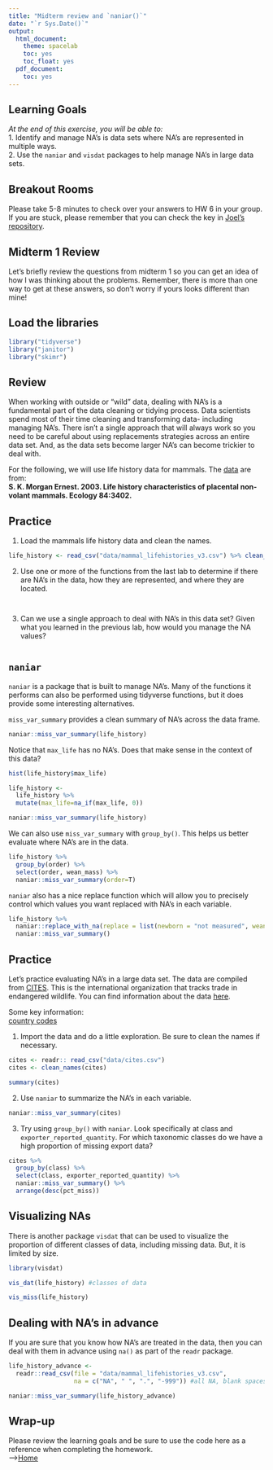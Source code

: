 ```yaml
---
title: "Midterm review and `naniar()`"
date: "`r Sys.Date()`"
output:
  html_document:
    theme: spacelab
    toc: yes
    toc_float: yes
  pdf_document:
    toc: yes
---
```


## Learning Goals
*At the end of this exercise, you will be able to:*    
1. Identify and manage NA's is data sets where NA's are represented in multiple ways.    
2. Use the `naniar` and `visdat` packages to help manage NA's in large data sets.  

## Breakout Rooms  
Please take 5-8 minutes to check over your answers to HW 6 in your group. If you are stuck, please remember that you can check the key in [Joel's repository](https://github.com/jmledford3115/BIS15LW2022_jledford).  

## Midterm 1 Review
Let's briefly review the questions from midterm 1 so you can get an idea of how I was thinking about the problems. Remember, there is more than one way to get at these answers, so don't worry if yours looks different than mine!  

## Load the libraries
```r
library("tidyverse")
library("janitor")
library("skimr")
```

## Review
When working with outside or "wild" data, dealing with NA's is a fundamental part of the data cleaning or tidying process. Data scientists spend most of their time cleaning and transforming data- including managing NA's. There isn't a single approach that will always work so you need to be careful about using replacements strategies across an entire data set. And, as the data sets become larger NA's can become trickier to deal with.  

For the following, we will use life history data for mammals. The [data](http://esapubs.org/archive/ecol/E084/093/) are from:  
**S. K. Morgan Ernest. 2003. Life history characteristics of placental non-volant mammals. Ecology 84:3402.**  

## Practice
1. Load the mammals life history data and clean the names.  
```r
life_history <- read_csv("data/mammal_lifehistories_v3.csv") %>% clean_names()
```

2. Use one or more of the functions from the last lab to determine if there are NA's in the data, how they are represented, and where they are located.
```r

```

```r

```


3. Can we use a single approach to deal with NA's in this data set? Given what you learned in the previous lab, how would you manage the NA values?
```r

```

## `naniar`
`naniar` is a package that is built to manage NA's. Many of the functions it performs can also be performed using tidyverse functions, but it does provide some interesting alternatives.  

`miss_var_summary` provides a clean summary of NA's across the data frame.
```r
naniar::miss_var_summary(life_history)
```

Notice that `max_life` has no NA's. Does that make sense in the context of this data?
```r
hist(life_history$max_life)
```

```r
life_history <- 
  life_history %>% 
  mutate(max_life=na_if(max_life, 0))
```

```r
naniar::miss_var_summary(life_history)
```

We can also use `miss_var_summary` with `group_by()`. This helps us better evaluate where NA's are in the data.
```r
life_history %>%
  group_by(order) %>%
  select(order, wean_mass) %>% 
  naniar::miss_var_summary(order=T)
```

`naniar` also has a nice replace function which will allow you to precisely control which values you want replaced with NA's in each variable.
```r
life_history %>% 
  naniar::replace_with_na(replace = list(newborn = "not measured", weaning= -999, wean_mass= -999, afr= -999, max_life= 0, litter_size= -999, gestation= -999, mass= -999)) %>% 
  naniar::miss_var_summary()
```

## Practice
Let's practice evaluating NA's in a large data set. The data are compiled from [CITES](https://cites.org/eng). This is the international organization that tracks trade in endangered wildlife. You can find information about the data [here](https://www.kaggle.com/cites/cites-wildlife-trade-database).  

Some key information:  
[country codes](https://en.wikipedia.org/wiki/ISO_3166-1_alpha-2)  

1. Import the data and do a little exploration. Be sure to clean the names if necessary.
```r
cites <- readr:: read_csv("data/cites.csv")
cites <- clean_names(cites)
```

```r
summary(cites)
```



2. Use `naniar` to summarize the NA's in each variable.
```r
naniar::miss_var_summary(cites)
```

3. Try using `group_by()` with `naniar`. Look specifically at class and `exporter_reported_quantity`. For which taxonomic classes do we have a high proportion of missing export data?
```r
cites %>% 
  group_by(class) %>%
  select(class, exporter_reported_quantity) %>% 
  naniar::miss_var_summary() %>% 
  arrange(desc(pct_miss))
```

## Visualizing NAs
There is another package `visdat` that can be used to visualize the proportion of different classes of data, including missing data. But, it is limited by size.
```r
library(visdat)
```

```r
vis_dat(life_history) #classes of data
```

```r
vis_miss(life_history)
```

## Dealing with NA's in advance
If you are sure that you know how NA's are treated in the data, then you can deal with them in advance using `na()` as part of the `readr` package.
```r
life_history_advance <- 
  readr::read_csv(file = "data/mammal_lifehistories_v3.csv", 
                  na = c("NA", " ", ".", "-999")) #all NA, blank spaces, .,and -999 are treated as NA
```

```r
naniar::miss_var_summary(life_history_advance)
```

## Wrap-up  
Please review the learning goals and be sure to use the code here as a reference when completing the homework.  
-->[Home](https://jmledford3115.github.io/datascibiol/)